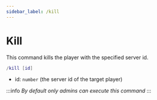 ```yaml
---
sidebar_label: /kill
---
```


# Kill

This command kills the player with the specified server id.

```lua
/kill [id]
```

- id: `number` (the server id of the target player)

:::info
_By default only admins can execute this command_
:::

